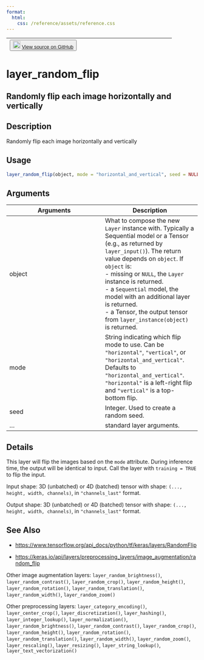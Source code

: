 ```yaml
---
format:
  html:
    css: /reference/assets/reference.css
---
```


| <button class="button"> ![](/reference/assets/GitHub-Mark-32px.png){width="20"} [View source on GitHub](https://github.com/rstudio/keras//blob/main/R/layers-preprocessing.R#L217) </button> |
|:------------------------------:|:--------------------------------------:|

# layer_random_flip

## Randomly flip each image horizontally and vertically

## Description
Randomly flip each image horizontally and vertically 


## Usage
```r
layer_random_flip(object, mode = "horizontal_and_vertical", seed = NULL, ...) 
```

## Arguments
|Arguments|Description|
|---|---|
| object | What to compose the new `Layer` instance with. Typically a Sequential model or a Tensor (e.g., as returned by `layer_input()`). The return value depends on `object`. If `object` is: <br>- missing or `NULL`, the `Layer` instance is returned. <br>- a `Sequential` model, the model with an additional layer is returned. <br>- a Tensor, the output tensor from `layer_instance(object)` is returned.  |
| mode | String indicating which flip mode to use. Can be `"horizontal"`, `"vertical"`, or `"horizontal_and_vertical"`. Defaults to `"horizontal_and_vertical"`. `"horizontal"` is a left-right flip and `"vertical"` is a top-bottom flip. |
| seed | Integer. Used to create a random seed. |
| ... | standard layer arguments. |

## Details

This layer will flip the images based on the `mode` attribute. During inference time, the output will be identical to input. Call the layer with `training = TRUE` to flip the input. 

Input shape: 3D (unbatched) or 4D (batched) tensor with shape: `(..., height, width, channels)`, in `"channels_last"` format. 

Output shape: 3D (unbatched) or 4D (batched) tensor with shape: `(..., height, width, channels)`, in `"channels_last"` format. 





## See Also

- [https://www.tensorflow.org/api_docs/python/tf/keras/layers/RandomFlip](https://www.tensorflow.org/api_docs/python/tf/keras/layers/RandomFlip)

- [https://keras.io/api/layers/preprocessing_layers/image_augmentation/random_flip](https://keras.io/api/layers/preprocessing_layers/image_augmentation/random_flip)

Other image augmentation layers:  `layer_random_brightness()`, `layer_random_contrast()`, `layer_random_crop()`, `layer_random_height()`, `layer_random_rotation()`, `layer_random_translation()`, `layer_random_width()`, `layer_random_zoom()`

Other preprocessing layers:  `layer_category_encoding()`, `layer_center_crop()`, `layer_discretization()`, `layer_hashing()`, `layer_integer_lookup()`, `layer_normalization()`, `layer_random_brightness()`, `layer_random_contrast()`, `layer_random_crop()`, `layer_random_height()`, `layer_random_rotation()`, `layer_random_translation()`, `layer_random_width()`, `layer_random_zoom()`, `layer_rescaling()`, `layer_resizing()`, `layer_string_lookup()`, `layer_text_vectorization()`

